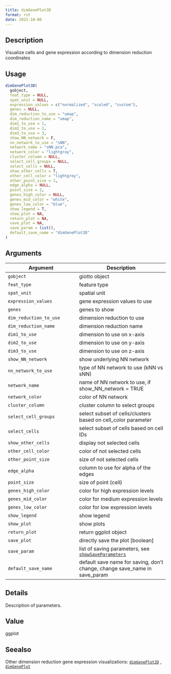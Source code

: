 ```yaml
--- 
title: dimGenePlot3D 
format: rst 
date: 2022-10-06 
--- 
```


## Description

Visualize cells and gene expression according to dimension reduction coordinates


## Usage

```r
dimGenePlot3D(
  gobject,
  feat_type = NULL,
  spat_unit = NULL,
  expression_values = c("normalized", "scaled", "custom"),
  genes = NULL,
  dim_reduction_to_use = "umap",
  dim_reduction_name = "umap",
  dim1_to_use = 1,
  dim2_to_use = 2,
  dim3_to_use = 3,
  show_NN_network = F,
  nn_network_to_use = "sNN",
  network_name = "sNN.pca",
  network_color = "lightgray",
  cluster_column = NULL,
  select_cell_groups = NULL,
  select_cells = NULL,
  show_other_cells = T,
  other_cell_color = "lightgrey",
  other_point_size = 1,
  edge_alpha = NULL,
  point_size = 2,
  genes_high_color = NULL,
  genes_mid_color = "white",
  genes_low_color = "blue",
  show_legend = T,
  show_plot = NA,
  return_plot = NA,
  save_plot = NA,
  save_param = list(),
  default_save_name = "dimGenePlot3D"
)
```


## Arguments

Argument      |Description
------------- |----------------
`gobject`     |     giotto object
`feat_type`     |     feature type
`spat_unit`     |     spatial unit
`expression_values`     |     gene expression values to use
`genes`     |     genes to show
`dim_reduction_to_use`     |     dimension reduction to use
`dim_reduction_name`     |     dimension reduction name
`dim1_to_use`     |     dimension to use on x-axis
`dim2_to_use`     |     dimension to use on y-axis
`dim3_to_use`     |     dimension to use on z-axis
`show_NN_network`     |     show underlying NN network
`nn_network_to_use`     |     type of NN network to use (kNN vs sNN)
`network_name`     |     name of NN network to use, if show_NN_network = TRUE
`network_color`     |     color of NN network
`cluster_column`     |     cluster column to select groups
`select_cell_groups`     |     select subset of cells/clusters based on cell_color parameter
`select_cells`     |     select subset of cells based on cell IDs
`show_other_cells`     |     display not selected cells
`other_cell_color`     |     color of not selected cells
`other_point_size`     |     size of not selected cells
`edge_alpha`     |     column to use for alpha of the edges
`point_size`     |     size of point (cell)
`genes_high_color`     |     color for high expression levels
`genes_mid_color`     |     color for medium expression levels
`genes_low_color`     |     color for low expression levels
`show_legend`     |     show legend
`show_plot`     |     show plots
`return_plot`     |     return ggplot object
`save_plot`     |     directly save the plot [boolean]
`save_param`     |     list of saving parameters, see [`showSaveParameters`](#showsaveparameters)
`default_save_name`     |     default save name for saving, don't change, change save_name in save_param


## Details

Description of parameters.


## Value

ggplot


## Seealso

Other dimension reduction gene expression visualizations:
 [`dimGenePlot2D`](#dimgeneplot2d) ,
 [`dimGenePlot`](#dimgeneplot)


